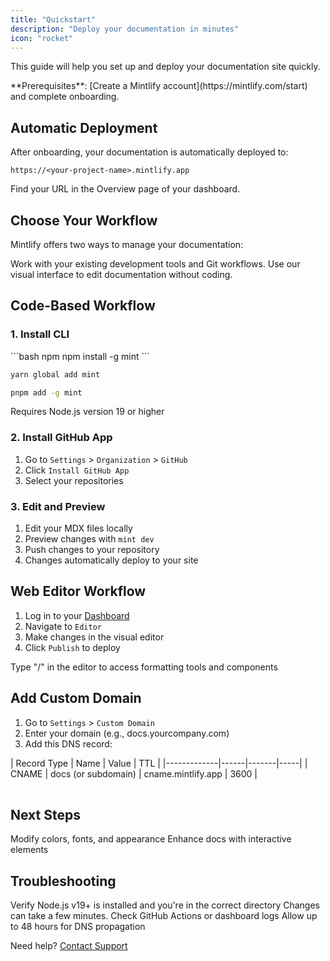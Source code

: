 ```yaml
---
title: "Quickstart"
description: "Deploy your documentation in minutes"
icon: "rocket"
---
```


This guide will help you set up and deploy your documentation site quickly.

<Info>
**Prerequisites**: [Create a Mintlify account](https://mintlify.com/start) and complete onboarding.
</Info>

## Automatic Deployment

After onboarding, your documentation is automatically deployed to:
```
https://<your-project-name>.mintlify.app
```

Find your URL in the Overview page of your dashboard.

## Choose Your Workflow

Mintlify offers two ways to manage your documentation:

<CardGroup cols={2}>
  <Card title="Code-Based" icon="terminal">
    Work with your existing development tools and Git workflows.
  </Card>
  <Card title="Web Editor" icon="mouse-pointer-2">
    Use our visual interface to edit documentation without coding.
  </Card>
</CardGroup>

## Code-Based Workflow

### 1. Install CLI

<CodeGroup>
```bash npm
npm install -g mint
```

```bash yarn
yarn global add mint
```

```bash pnpm
pnpm add -g mint
```
</CodeGroup>

<Info>
Requires Node.js version 19 or higher
</Info>

### 2. Install GitHub App

1. Go to `Settings` > `Organization` > `GitHub`
2. Click `Install GitHub App`
3. Select your repositories

### 3. Edit and Preview

1. Edit your MDX files locally
2. Preview changes with `mint dev`
3. Push changes to your repository
4. Changes automatically deploy to your site

## Web Editor Workflow

1. Log in to your [Dashboard](https://dashboard.mintlify.com)
2. Navigate to `Editor`
3. Make changes in the visual editor
4. Click `Publish` to deploy

<Tip>
Type "/" in the editor to access formatting tools and components
</Tip>

## Add Custom Domain

1. Go to `Settings` > `Custom Domain`
2. Enter your domain (e.g., docs.yourcompany.com)
3. Add this DNS record:

<Table>
| Record Type | Name | Value | TTL |
|-------------|------|-------|-----|
| CNAME | docs (or subdomain) | cname.mintlify.app | 3600 |
</Table>

## Next Steps

<CardGroup cols={2}>
  <Card title="Customize Theme" icon="paintbrush" href="themes">
    Modify colors, fonts, and appearance
  </Card>
  <Card title="Add Components" icon="puzzle" href="/components/accordions">
    Enhance docs with interactive elements
  </Card>
</CardGroup>

## Troubleshooting

<AccordionGroup>
  <Accordion title="Local preview issues">
    Verify Node.js v19+ is installed and you're in the correct directory
  </Accordion>
  <Accordion title="Deployment delays">
    Changes can take a few minutes. Check GitHub Actions or dashboard logs
  </Accordion>
  <Accordion title="Domain connection">
    Allow up to 48 hours for DNS propagation
  </Accordion>
</AccordionGroup>

Need help? [Contact Support](mailto:support@mintlify.com)